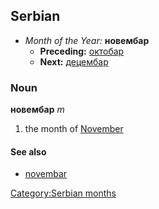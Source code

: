==Serbian==
*''Month of the Year:'' '''новембар'''
**'''Preceding:''' [[октобар]]
**'''Next:''' [[децембар]]
===Noun===
'''новембар''' ''m''
#the month of [[November]]
====See also====
*[[novembar]]
[[Category:Serbian months]]